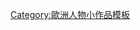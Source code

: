 {{Asbox
| image     = Julius Caesar.jpg
| pix       = 25
| subject   = 
| qualifier = 關於[[古羅馬]][[:Category:古罗马人|人物]]
| category  = 古羅馬人物小作品
| tempsort  =  
| name      = Template:AncientRome-bio-stub
}}<noinclude>
[[Category:歐洲人物小作品模板]]
</noinclude>